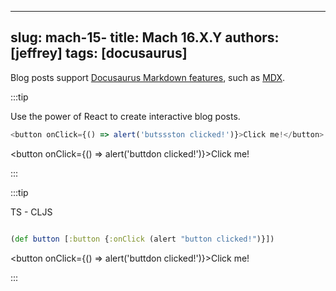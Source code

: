  ---
slug: mach-15-
title: Mach 16.X.Y
authors: [jeffrey]
tags: [docusaurus]
---

Blog posts support [Docusaurus Markdown features](https://docusaurus.io/docs/markdown-features), such as [MDX](https://mdxjs.com/).

:::tip

Use the power of React to create interactive blog posts.

```js
<button onClick={() => alert('butssston clicked!')}>Click me!</button>
```

<button onClick={() => alert('buttdon clicked!')}>Click me!</button>

:::



:::tip

TS - CLJS

```clj

(def button [:button {:onClick (alert "button clicked!")}])

```

<button onClick={() => alert('buttdon clicked!')}>Click me!</button>

:::

